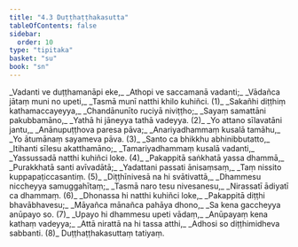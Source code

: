 ```yaml
---
title: "4.3 Duṭṭhaṭṭhakasutta"
tableOfContents: false
sidebar:
  order: 10
type: "tipitaka"
basket: "su"
book: "sn"
---
```



<DynamicBreadcrumb />

<Division number="787" book="sn">

<Paragraph number="950" type="verses" book="sn">
_Vadanti ve duṭṭhamanāpi eke,_  
_Athopi ve saccamanā vadanti;_  
_Vādañca jātaṃ muni no upeti,_  
_Tasmā munī natthi khilo kuhiñci. (1)_  

</Paragraph>

</Division>
<Division number="788" book="sn">

<Paragraph number="951" type="verses" book="sn">
_Sakañhi diṭṭhiṃ kathamaccayeyya,_  
_Chandānunīto ruciyā niviṭṭho;_  
_Sayaṃ samattāni pakubbamāno,_  
_Yathā hi jāneyya tathā vadeyya. (2)_  

</Paragraph>

</Division>
<Division number="789" book="sn">

<Paragraph number="952" type="verses" book="sn">
_Yo attano sīlavatāni jantu,_  
_Anānupuṭṭhova paresa pāva;_  
_Anariyadhammaṃ kusalā tamāhu,_  
_Yo ātumānaṃ sayameva pāva. (3)_  

</Paragraph>

</Division>
<Division number="790" book="sn">

<Paragraph number="953" type="verses" book="sn">
_Santo ca bhikkhu abhinibbutatto,_  
_Itihanti sīlesu akatthamāno;_  
_Tamariyadhammaṃ kusalā vadanti,_  
_Yassussadā natthi kuhiñci loke. (4)_  

</Paragraph>

</Division>
<Division number="791" book="sn">

<Paragraph number="954" type="verses" book="sn">
_Pakappitā saṅkhatā yassa dhammā,_  
_Purakkhatā santi avīvadātā;_  
_Yadattani passati ānisaṃsaṃ,_  
_Taṃ nissito kuppapaṭiccasantiṃ. (5)_  

</Paragraph>

</Division>
<Division number="792" book="sn">

<Paragraph number="955" type="verses" book="sn">
_Diṭṭhīnivesā na hi svātivattā,_  
_Dhammesu niccheyya samuggahītaṃ;_  
_Tasmā naro tesu nivesanesu,_  
_Nirassatī ādiyatī ca dhammaṃ. (6)_  

</Paragraph>

</Division>
<Division number="793" book="sn">

<Paragraph number="956" type="verses" book="sn">
_Dhonassa hi natthi kuhiñci loke,_  
_Pakappitā diṭṭhi bhavābhavesu;_  
_Māyañca mānañca pahāya dhono,_  
_Sa kena gaccheyya anūpayo so. (7)_  

</Paragraph>

</Division>
<Division number="794" book="sn">

<Paragraph number="957" type="verses" book="sn">
_Upayo hi dhammesu upeti vādaṃ,_  
_Anūpayaṃ kena kathaṃ vadeyya;_  
_Attā nirattā na hi tassa atthi,_  
_Adhosi so diṭṭhimidheva sabbanti. (8)_  


</Paragraph>
</Division>

<Paragraph number="958" type="center" book="sn">
Duṭṭhaṭṭhakasuttaṃ tatiyaṃ.
</Paragraph>